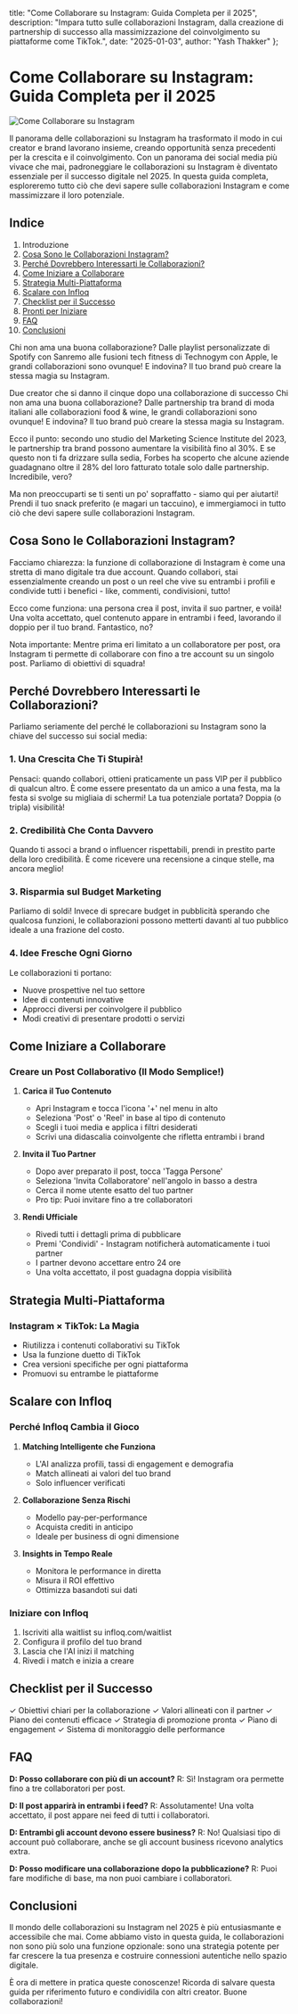   title: "Come Collaborare su Instagram: Guida Completa per il 2025",
  description: "Impara tutto sulle collaborazioni Instagram, dalla creazione di partnership di successo alla massimizzazione del coinvolgimento su piattaforme come TikTok.",
  date: "2025-01-03",
  author: "Yash Thakker"
};

# Come Collaborare su Instagram: Guida Completa per il 2025

![Come Collaborare su Instagram](/images/blog-posts/how-to-collaborate-on-instagram.jpeg)

Il panorama delle collaborazioni su Instagram ha trasformato il modo in cui creator e brand lavorano insieme, creando opportunità senza precedenti per la crescita e il coinvolgimento. Con un panorama dei social media più vivace che mai, padroneggiare le collaborazioni su Instagram è diventato essenziale per il successo digitale nel 2025. In questa guida completa, esploreremo tutto ciò che devi sapere sulle collaborazioni Instagram e come massimizzare il loro potenziale.

## Indice

1. Introduzione
2. [Cosa Sono le Collaborazioni Instagram?](#cosa-sono-le-collaborazioni-instagram)
3. [Perché Dovrebbero Interessarti le Collaborazioni?](#perché-dovrebbero-interessarti-le-collaborazioni)
4. [Come Iniziare a Collaborare](#come-iniziare-a-collaborare)
5. [Strategia Multi-Piattaforma](#strategia-multi-piattaforma)
6. [Scalare con Infloq](#scalare-con-infloq)
7. [Checklist per il Successo](#checklist-per-il-successo)
8. [Pronti per Iniziare](#pronti-per-iniziare)
9. [FAQ](#faq)
10. [Conclusioni](#conclusioni)

Chi non ama una buona collaborazione? Dalle playlist personalizzate di Spotify con Sanremo alle fusioni tech fitness di Technogym con Apple, le grandi collaborazioni sono ovunque! E indovina? Il tuo brand può creare la stessa magia su Instagram.

Due creator che si danno il cinque dopo una collaborazione di successo
Chi non ama una buona collaborazione? Dalle partnership tra brand di moda italiani alle collaborazioni food & wine, le grandi collaborazioni sono ovunque! E indovina? Il tuo brand può creare la stessa magia su Instagram.

Ecco il punto: secondo uno studio del Marketing Science Institute del 2023, le partnership tra brand possono aumentare la visibilità fino al 30%. E se questo non ti fa drizzare sulla sedia, Forbes ha scoperto che alcune aziende guadagnano oltre il 28% del loro fatturato totale solo dalle partnership. Incredibile, vero?

Ma non preoccuparti se ti senti un po' sopraffatto - siamo qui per aiutarti! Prendi il tuo snack preferito (e magari un taccuino), e immergiamoci in tutto ciò che devi sapere sulle collaborazioni Instagram.

## Cosa Sono le Collaborazioni Instagram?

Facciamo chiarezza: la funzione di collaborazione di Instagram è come una stretta di mano digitale tra due account. Quando collabori, stai essenzialmente creando un post o un reel che vive su entrambi i profili e condivide tutti i benefici - like, commenti, condivisioni, tutto!

Ecco come funziona: una persona crea il post, invita il suo partner, e voilà! Una volta accettato, quel contenuto appare in entrambi i feed, lavorando il doppio per il tuo brand. Fantastico, no?

Nota importante: Mentre prima eri limitato a un collaboratore per post, ora Instagram ti permette di collaborare con fino a tre account su un singolo post. Parliamo di obiettivi di squadra!

## Perché Dovrebbero Interessarti le Collaborazioni?

Parliamo seriamente del perché le collaborazioni su Instagram sono la chiave del successo sui social media:

### 1. Una Crescita Che Ti Stupirà!
Pensaci: quando collabori, ottieni praticamente un pass VIP per il pubblico di qualcun altro. È come essere presentato da un amico a una festa, ma la festa si svolge su migliaia di schermi! La tua potenziale portata? Doppia (o tripla) visibilità!

### 2. Credibilità Che Conta Davvero
Quando ti associ a brand o influencer rispettabili, prendi in prestito parte della loro credibilità. È come ricevere una recensione a cinque stelle, ma ancora meglio!

### 3. Risparmia sul Budget Marketing
Parliamo di soldi! Invece di sprecare budget in pubblicità sperando che qualcosa funzioni, le collaborazioni possono metterti davanti al tuo pubblico ideale a una frazione del costo.

### 4. Idee Fresche Ogni Giorno
Le collaborazioni ti portano:
- Nuove prospettive nel tuo settore
- Idee di contenuti innovative
- Approcci diversi per coinvolgere il pubblico
- Modi creativi di presentare prodotti o servizi

## Come Iniziare a Collaborare

### Creare un Post Collaborativo (Il Modo Semplice!)

1. **Carica il Tuo Contenuto**
   - Apri Instagram e tocca l'icona '+' nel menu in alto
   - Seleziona 'Post' o 'Reel' in base al tipo di contenuto
   - Scegli i tuoi media e applica i filtri desiderati
   - Scrivi una didascalia coinvolgente che rifletta entrambi i brand

2. **Invita il Tuo Partner**
   - Dopo aver preparato il post, tocca 'Tagga Persone'
   - Seleziona 'Invita Collaboratore' nell'angolo in basso a destra
   - Cerca il nome utente esatto del tuo partner
   - Pro tip: Puoi invitare fino a tre collaboratori

3. **Rendi Ufficiale**
   - Rivedi tutti i dettagli prima di pubblicare
   - Premi 'Condividi' - Instagram notificherà automaticamente i tuoi partner
   - I partner devono accettare entro 24 ore
   - Una volta accettato, il post guadagna doppia visibilità

## Strategia Multi-Piattaforma

### Instagram × TikTok: La Magia
- Riutilizza i contenuti collaborativi su TikTok
- Usa la funzione duetto di TikTok
- Crea versioni specifiche per ogni piattaforma
- Promuovi su entrambe le piattaforme

## Scalare con Infloq

### Perché Infloq Cambia il Gioco

1. **Matching Intelligente che Funziona**
   - L'AI analizza profili, tassi di engagement e demografia
   - Match allineati ai valori del tuo brand
   - Solo influencer verificati

2. **Collaborazione Senza Rischi**
   - Modello pay-per-performance
   - Acquista crediti in anticipo
   - Ideale per business di ogni dimensione

3. **Insights in Tempo Reale**
   - Monitora le performance in diretta
   - Misura il ROI effettivo
   - Ottimizza basandoti sui dati

### Iniziare con Infloq

1. Iscriviti alla waitlist su infloq.com/waitlist
2. Configura il profilo del tuo brand
3. Lascia che l'AI inizi il matching
4. Rivedi i match e inizia a creare

## Checklist per il Successo

✓ Obiettivi chiari per la collaborazione
✓ Valori allineati con il partner
✓ Piano dei contenuti efficace
✓ Strategia di promozione pronta
✓ Piano di engagement
✓ Sistema di monitoraggio delle performance

## FAQ

**D: Posso collaborare con più di un account?**
R: Sì! Instagram ora permette fino a tre collaboratori per post.

**D: Il post apparirà in entrambi i feed?**
R: Assolutamente! Una volta accettato, il post appare nei feed di tutti i collaboratori.

**D: Entrambi gli account devono essere business?**
R: No! Qualsiasi tipo di account può collaborare, anche se gli account business ricevono analytics extra.

**D: Posso modificare una collaborazione dopo la pubblicazione?**
R: Puoi fare modifiche di base, ma non puoi cambiare i collaboratori.

## Conclusioni

Il mondo delle collaborazioni su Instagram nel 2025 è più entusiasmante e accessibile che mai. Come abbiamo visto in questa guida, le collaborazioni non sono più solo una funzione opzionale: sono una strategia potente per far crescere la tua presenza e costruire connessioni autentiche nello spazio digitale.

È ora di mettere in pratica queste conoscenze! Ricorda di salvare questa guida per riferimento futuro e condividila con altri creator. Buone collaborazioni! 